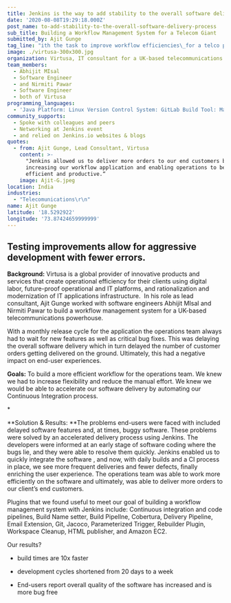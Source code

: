 ```yaml
---
title: Jenkins is the way to add stability to the overall software delivery process
date: '2020-08-08T19:29:18.000Z'
post_name: to-add-stability-to-the-overall-software-delivery-process
sub_title: Building a Workflow Management System for a Telecom Giant
submitted_by: Ajit Gunge
tag_line: "ith the task to improve workflow efficiencies\_for a telco provider, the team at Virtusa used Jenkins to do just that. Now\_build times are 10x faster and development cycles shortened from 20 days to a week."
image: ./virtusa-300x300.jpg
organization: Virtusa, IT consultant for a UK-based telecommunications company
team_members:
  - Abhijit MIsal
  - Software Engineer
  - and Nirmiti Pawar
  - Software Engineer
  - both of Virtusa
programming_languages:
  - 'Java Platform: Linux Version Control System: GitLab Build Tool: Maven'
community_supports:
  - Spoke with colleagues and peers
  - Networking at Jenkins event
  - and relied on Jenkins.io websites & blogs
quotes:
  - from: Ajit Gunge, Lead Consultant, Virtusa
    content: >-
      "Jenkins allowed us to deliver more orders to our end customers by
      increasing our workflow application and enabling operations to be more
      efficient and productive.“
    image: Ajit-G.jpeg
location: India
industries:
  - "Telecomunications\r\n"
name: Ajit Gunge
latitude: '18.5292922'
longitude: '73.87424659999999'
---
```

## Testing improvements allow for aggressive development with fewer errors.

**Background:** Virtusa is a global provider of innovative products and services that create operational efficiency for their clients using digital labor, future-proof operational and IT platforms, and rationalization and modernization of IT applications infrastructure.  In his role as lead consultant, Ajit Gunge worked with software engineers Abhijit MIsal and Nirmiti Pawar to build a workflow management system for a UK-based telecommunications powerhouse.

With a monthly release cycle for the application the operations team always had to wait for new features as well as critical bug fixes. This was delaying the overall software delivery which in turn delayed the number of customer orders getting delivered on the ground. Ultimately, this had a negative impact on end-user experiences.

**Goals:** To build a more efficient workflow for the operations team. We knew we had to increase flexibility and reduce the manual effort. We knew we would be able to accelerate our software delivery by automating our Continuous Integration process.

<Testimonal idx="0" />

\*

**Solution & Results: **The problems end-users were faced with included delayed software features and, at times, buggy software. These problems were solved by an accelerated delivery process using Jenkins. The developers were informed at an early stage of software coding where the bugs lie, and they were able to resolve them quickly. Jenkins enabled us to quickly integrate the software , and now, with daily builds and a CI process in place, we see more frequent deliveries and fewer defects, finally enriching the user experience. The operations team was able to work more efficiently on the software and ultimately, was able to deliver more orders to our client’s end customers.

Plugins that we found useful to meet our goal of building a workflow management system with Jenkins include: Continuous integration and code pipelines, Build Name setter, Build PipelIne, Cobertura, Delivery Pipeline, Email Extension, Git, Jacoco, Parameterized Trigger, Rebuilder Plugin, Workspace Cleanup, HTML publisher, and Amazon EC2.

Our results?

-   build times are 10x faster

-   development cycles shortened from 20 days to a week

-   End-users report overall quality of the software has increased and is more bug free
